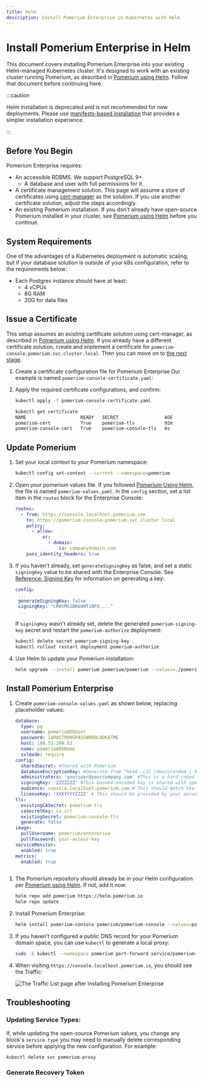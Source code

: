 ```yaml
---
title: Helm
description: Install Pomerium Enterprise in Kubernetes with Helm
---
```



# Install Pomerium Enterprise in Helm

This document covers installing Pomerium Enterprise into your existing Helm-managed Kubernetes cluster. It's designed to work with an existing cluster running Pomerium, as described in [Pomerium using Helm]. Follow that document before continuing here.

:::caution

Helm installation is deprecated and is not recommended for new deployments. Please use [manifests-based installation](./kustomize) that provides a simpler installation experience.

:::

## Before You Begin

Pomerium Enterprise requires:

- An accessible RDBMS. We support PostgreSQL 9+.
  - A database and user with full permissions for it.
- A certificate management solution. This page will assume a store of certificates using [cert-manager] as the solution. If you use another certificate solution, adjust the steps accordingly.
- An existing Pomerium installation. If you don't already have open-source Pomerium installed in your cluster, see [Pomerium using Helm] before you continue.

## System Requirements

One of the advantages of a Kubernetes deployment is automatic scaling, but if your database solution is outside of your k8s configuration, refer to the requirements below:

- Each Postgres instance should have at least:
  - 4 vCPUs
  - 8G RAM
  - 20G for data files

## Issue a Certificate

This setup assumes an existing certificate solution using cert-manager, as described in [Pomerium using Helm]. If you already have a different certificate solution, create and implement a certificate for `pomerium-console.pomerium.svc.cluster.local`. Then you can move on to [the next stage](#update-pomerium).

1. Create a certificate configuration file for Pomerium Enterprise Our example is named `pomerium-console-certificate.yaml`:

   <PomeriumConsoleCertificate />

1. Apply the required certificate configurations, and confirm:

   ```bash
   kubectl apply -f pomerium-console-certificate.yaml
   ```

   ```bash
   kubectl get certificate
   NAME                    READY   SECRET                 AGE
   pomerium-cert           True    pomerium-tls           92m
   pomerium-console-cert   True    pomerium-console-tls   6s
   ```

## Update Pomerium

1. Set your local context to your Pomerium namespace:

   ```bash
   kubectl config set-context --current --namespace=pomerium
   ```

1. Open your pomerium values file. If you followed [Pomerium Using Helm], the file is named `pomerium-values.yaml`. In the `config` section, set a list item in the `routes` block for the Enterprise Console:

   ```yaml
   routes:
     - from: https://console.localhost.pomerium.com
       to: https://pomerium-console.pomerium.svc.cluster.local
       policy:
         - allow:
             or:
               - domain:
                   is: companydomain.com
       pass_identity_headers: true
   ```

1. If you haven't already, set `generateSigningKey` as false, and set a static `signingKey` value to be shared with the Enterprise Console. See [Reference: Signing Key](/docs/reference/signing-key) for information on generating a key:

   ```yaml
   config:
    ...
    generateSigningKey: false
    signingKey: "LR0tMS1BRUdHTiBFQ...."
    ...
   ```

   If `signingKey` wasn't already set, delete the generated `pomerium-signing-key` secret and restart the `pomerium-authorize` deployment:

   ```bash
   kubectl delete secret pomerium-signing-key
   kubectl rollout restart deployment pomerium-authorize
   ```

1. Use Helm to update your Pomerium installation:

   ```bash
   helm upgrade --install pomerium pomerium/pomerium --values=./pomerium-values.yaml
   ```

## Install Pomerium Enterprise

1. Create `pomerium-console-values.yaml` as shown below, replacing placeholder values:

   ```yaml title="pomerium-console-values.yaml"
   database:
     type: pg
     username: pomeriumDbUser
     password: IAMASTRONGPASSWORDLOOKATME
     host: 198.51.100.53
     name: pomeriumDbName
     sslmode: require
   config:
     sharedSecret: #Shared with Pomerium
     databaseEncryptionKey: #Generate from "head -c32 /dev/urandom | base64"
     administrators: 'youruser@yourcompany.com' #This is a hard-coded access, remove once setup is complete
     signingKey: 'ZZZZZZZ' #This base64-encoded key is shared with open-source Pomerium
     audience: console.localhost.pomerium.com # This should match the "from" value in your Pomerium route, excluding protocol.
     licenseKey: 'XXXYYYYZZZZ' # This should be provided by your account team.
   tls:
     existingCASecret: pomerium-tls
     caSecretKey: ca.crt
     existingSecret: pomerium-console-tls
     generate: false
   image:
     pullUsername: pomerium/enterprise
     pullPassword: your-access-key
   serviceMonitor:
     enabled: true
   metrics:
     enabled: true
   ```

```

```

1. The Pomerium repository should already be in your Helm configuration per [Pomerium using Helm]. If not, add it now:

   ```bash
   helm repo add pomerium https://helm.pomerium.io
   helm repo update
   ```

1. Install Pomerium Enterprise:

   ```bash
   helm install pomerium-console pomerium/pomerium-console --values=pomerium-console-values.yaml
   ```

1. If you haven't configured a public DNS record for your Pomerium domain space, you can use `kubectl` to generate a local proxy:

   ```bash
   sudo -E kubectl --namespace pomerium port-forward service/pomerium-proxy 443:443
   ```

1. When visiting `https://console.localhost.pomerium.io`, you should see the Traffic:

   ![The Traffic List page after installing Pomerium Enterprise](../img/console-route-traffic.png)

## Troubleshooting

### Updating Service Types:

If, while updating the open-source Pomerium values, you change any block's `service.type` you may need to manually delete corresponding service before applying the new configuration. For example:

```bash
kubectl delete svc pomerium-proxy
```

[pomerium using helm]: /docs/guides/helm
[cert-manager]: https://cert-manager.io/docs/

### Generate Recovery Token

<InstallMkcert />
